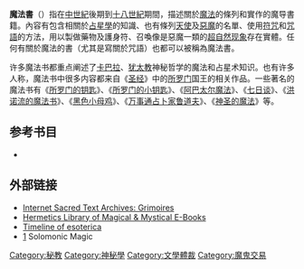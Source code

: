 '''魔法書'''（{{lang-en|Grimoire}}）指在[[中世紀|中世紀]]後期到[[十八世紀|十八世紀]]期間，描述關於[[魔法|魔法]]的條列和實作的魔导書籍。內容有包含相關於[[占星學|占星學]]的知識、也有條列[[天使|天使]]及[[惡魔|惡魔]]的名單、使用[[符咒|符咒]]和[[咒語|咒語]]的方法，用以製做藥物及護身符、召喚像是惡魔一類的[[超自然现象|超自然现象]]存在實體。任何有關於魔法的書（尤其是寫關於咒語）也都可以被稱為魔法書。

许多魔法书都重点阐述了[[卡巴拉|卡巴拉]]、[[犹太教|犹太教]]神秘哲学的魔法和占星术知识。也有许多人称，魔法书中很多内容都来自《[[圣经|圣经]]》中的[[所罗门|所罗门]]国王的相关作品。一些著名的魔法书有《[[所罗门的钥匙|所罗门的钥匙]]》、《[[所罗门的小钥匙|所罗门的小钥匙]]》、《[[阿巴太尔魔法|阿巴太尔魔法]]》、《[[七日谈|七日谈]]》、《[[洪诺流的魔法书|洪诺流的魔法书]]》、《[[黑色小母鸡|黑色小母鸡]]》、《[[万事通占卜家鲁道夫|万事通占卜家鲁道夫]]》、《[[神圣的魔法|神圣的魔法]]》等。

== 参考书目 ==
* {{cite book |title= Grimoires: A History of Magic Books|last= Davies|first= Owen|authorlink=owen Davies |year= 2009|publisher= Oxford University Press USA|location= |isbn= 9780199204519 |oclc= 244766270}}

== 外部链接 ==
{{wiktionary|en:grimoire|魔法书}}
* [http://www.sacred-texts.com/grim/ Internet Sacred Text Archives: Grimoires]
* [http://www.hermetics.org/ebooks.html Hermetics Library of Magical & Mystical E-Books]
* [http://www.esotericarchives.com/esotime.htm Timeline of esoterica]
* [http://www.digital-brilliance.com/kab/karr/Solomon/index.htm] Solomonic Magic

{{DEFAULTSORT:Mó fǎ shū}}

[[Category:秘教|Category:秘教]]
[[Category:神秘學|Category:神秘學]]
[[Category:文學體裁|Category:文學體裁]]
[[Category:魔鬼交易|Category:魔鬼交易]]